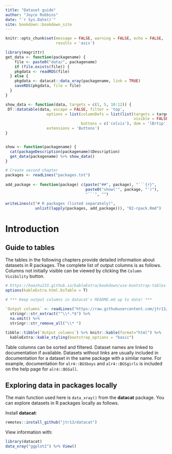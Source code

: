 ```yaml
--- 
title: "Dataset guide"
author: "Joyce Robbins"
date: "`r Sys.Date()`"
site: bookdown::bookdown_site
---
```


```r
knitr::opts_chunk$set(message = FALSE, warning = FALSE, echo = FALSE,
                      results = 'asis')
```

```r
library(magrittr)
get_data <- function(packagename) {
    file <- paste0("data/", packagename)
    if (file.exists(file)) {
    pkgdata <- readRDS(file)
  } else {
    pkgdata <- datacat::data_xray(packagename, link = TRUE)
    saveRDS(pkgdata, file = file)
  }
}

show_data <- function(data, targets = c(1, 5, 10:12)) {
 DT::datatable(data, escape = FALSE, filter = 'top',
                  options = list(columnDefs = list(list(targets = targets, 
                                                        visible = FALSE)),
                                 buttons = c('colvis'), dom = 'lBrtip'),
                  extensions = 'Buttons') 
}


show <- function(packagename) {
  cat(packageDescription(packagename)$Description)
  get_data(packagename) %>% show_data()
}
```

```r
# Create second chapter
packages <- readLines("packages.txt")
  
add_package <- function(package) c(paste("##", package), "```{r}",
                                   paste0("show('", package, "')"),
                                   "```", "")

writeLines(c("# R packages (listed separately)",
             unlist(lapply(packages, add_package))), "02-rpack.Rmd")
```


# Introduction

## Guide to tables

The tables in the following chapters provide detailed information about datasets in R packages. The complete list of output columns is as follows. Columns not initially visible can be viewed by clicking the `Column Visibility` button.


```r
# https://haozhu233.github.io/kableExtra/bookdown/use-bootstrap-tables-in-gitbooks-epub.html#gitbook
options(kableExtra.html.bsTable = T)

# *** Keep output columns in datacat's README.md up to date! ***

`Output columns` <- readLines("https://raw.githubusercontent.com/jtr13/datacat/master/README.md") %>% 
  stringr::str_extract("^\\*.*$") %>% 
  na.omit() %>% 
  stringr::str_remove_all("\\* ")
  
tibble::tibble(`Output columns`) %>% knitr::kable(format="html") %>% 
  kableExtra::kable_styling(bootstrap_options = "basic")
```

Table columns can be sorted and filtered. Dataset names are linked to documentation if available. Datasets without links are usually included in documentation for a dataset in the same package with a similar name. For example, documentation for `alr4::BGSboys` and `alr4::BGSgirls` is included on the help page for `alr4::BGSall`.


## Exploring data in packages locally

The main function used here is `data_xray()` from the **datacat** package. You can explore datasets in R packages locally as follows.

Install **datacat**:

```r
remotes::install_github("jtr13/datacat")
```

View information with:

```r
library(datacat)
data_xray("ggplot2") %>% View()
```


